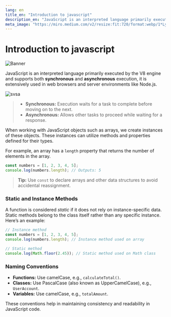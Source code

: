 ```yaml
---
lang: en
title_en: "Introduction to javascript"
description_en: "JavaScript is an interpreted language primarily executed by the V8 engine and supports both **synchronous** and **asynchronous** execution, it is extensively used in web browsers and server environments like Node.js."
meta_image: "https://miro.medium.com/v2/resize:fit:720/format:webp/1*LyZcwuLWv2FArOumCxobpA.png"
---
```


# Introduction to javascript

![Banner](https://miro.medium.com/v2/resize:fit:720/format:webp/1*LyZcwuLWv2FArOumCxobpA.png)

JavaScript is an interpreted language primarily executed by the V8 engine and supports both **synchronous** and **asynchronous** execution, it is extensively used in web browsers and server environments like Node.js.

![svsa](https://trio.dev/wp-content/uploads/2024/03/synchronous-vs-asynchronous.webp)

> - **Synchronous:** Execution waits for a task to complete before moving on to the next.
> - **Asynchronous:** Allows other tasks to proceed while waiting for a response.

When working with JavaScript objects such as arrays, we create instances of these objects. These instances can utilize methods and properties defined for their types.

For example, an array has a `length` property that returns the number of elements in the array.

```javascript
const numbers = [1, 2, 3, 4, 5];
console.log(numbers.length); // Outputs: 5
```

> **Tip:** Use `const` to declare arrays and other data structures to avoid accidental reassignment.

### Static and Instance Methods

A function is considered *static* if it does not rely on instance-specific data. Static methods belong to the class itself rather than any specific instance. Here’s an example:

```javascript
// Instance method
const numbers = [1, 2, 3, 4, 5];
console.log(numbers.length); // Instance method used on array

// Static method
console.log(Math.floor(2.45)); // Static method used on Math class
```

### Naming Conventions

- **Functions:** Use camelCase, e.g., `calculateTotal()`.
- **Classes:** Use PascalCase (also known as UpperCamelCase), e.g., `UserAccount`.
- **Variables:** Use camelCase, e.g., `totalAmount`.

These conventions help in maintaining consistency and readability in JavaScript code.
